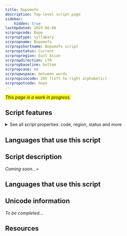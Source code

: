 ```yaml
---
title: Bopomofo
description: Top-level script page
sidebar:
    hidden: true
lastUpdated: 2025-08-08
scrpropcode: Bopo
scrproptype: syllabary
scrpropname: Bopomofo
scrpropshortname: Bopomofo script
scrpropstatus: Current
scrpropregion: East Asian
scrpropdirection: LTR
scrpropbaseline: bottom
scrpropcase: no
scrpropwspace: between words
scrpropisocode: 285 (left-to-right alphabetic)
scrpropotcode: bopo
---
```


<span style='background-color:yellow'>_This page is a work in progress._</span>


## Script features

<details>
<summary> See all script properties: code, region, status and more</summary>
<ScriptInfo />
</details>

## Languages that use this script

<WsList script='Bopo' wsMax='5' />

## Script description

_Coming soon..._>

## Languages that use this script

<WsList script='Bopo' wsMax='5' />

## Unicode information

_To be completed..._

## Resources

<ScriptResources detailSummary='seemore' />

